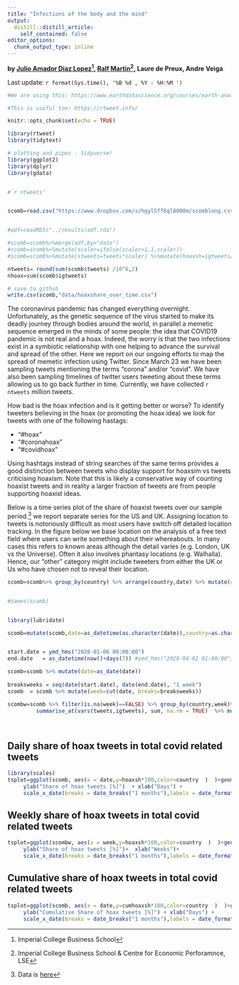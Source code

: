 ```yaml
---
title: "Infections of the body and the mind"
output:
  distill::distill_article:
    self_contained: false
editor_options: 
  chunk_output_type: inline
---
```


**by [Julio Amador Diaz Lopez](https://www.imperial.ac.uk/people/j.amador)^[Imperial College Business School], [Ralf Martin](https://www.imperial.ac.uk/people/r.martin)^[Imperial College Business School  & Centre for Economic Perforamnce, LSE], Laure de Preux, Andre Veiga** 


<!--html_preserve-->
  <!-- Global site tag (gtag.js) - Google Analytics -->
  <script async src="https://www.googletagmanager.com/gtag/js?id=UA-3928947-4"></script>
  <script>
    window.dataLayer = window.dataLayer || [];
    function gtag(){dataLayer.push(arguments);}
    gtag('js', new Date());
  
    gtag('config', 'UA-3928947-4');
  </script>
<!--/html_preserve-->


Last update:  `r format(Sys.time(), '%B %d , %Y - %H:%M ')`

```r
#We are using this: https://www.earthdatascience.org/courses/earth-analytics/get-data-using-apis/use-twitter-api-r/

#This is useful too: https://rtweet.info/

```


```r
knitr::opts_chunk$set(echo = TRUE)

library(rtweet)
library(tidytext)

# plotting and pipes - tidyverse!
library(ggplot2)
library(dplyr)
library(gdata)



```





```r
#`r ntweets'


scomb=read.csv("https://www.dropbox.com/s/hgyl5ff6ql8000m/scomblong.csv?dl=1")


#adf=readRDS("../results/adf.rda")

#scomb=scomb%>%merge(adf,by="date")
#scomb=scomb%>%mutate(scaler=ifelse(scaler<1,1,scaler))
#scomb=scomb%>%mutate(stweets=tweets*scaler) %>%mutate(hoaxsh=igtweets/tweets)

ntweets= round(sum(scomb$tweets) /10^6,2)
nhoax=sum(scomb$igtweets)

# save to github
write.csv(scomb,"data/hoaxshare_over_time.csv")

```



The coronavirus pandemic has changed everything overnight. Unfortunately, as the genetic sequence of the virus started to make its deadly journey through bodies around the world, in parallel a memetic sequence emerged in the minds of some people: the idea that COVID19 pandemic is not real and a hoax. Indeed, the worry is that the two infections exist in a symbiotic relationship with one helping to advance the survival and spread of the other. Here we report on our ongoing efforts to map the spread of memetic infection using Twitter. Since March 23 we have been sampling tweets mentioning the terms “corona” and/or “covid”. We have also been sampling timelines of twitter users tweeting about these terms allowing us to go back further in time. Currently, we have collected   `r ntweets` million  tweets.


How bad is the hoax infection and is it getting better or worse? To identify tweeters believing in the hoax (or promoting the hoax idea) we look for tweets with one of the following hastags:

- "#hoax"
- "#coronahoax"
- "#covidhoax"


Using hashtags instead of string searches of the same terms provides a good distinction between tweets who display support for hoaxsim vs tweets criticising hoaxism. Note that this is likely a conservative way of counting hoaxist tweets and in reality a larger fraction of tweets are from people supporting hoaxist ideas.

Below is a time series plot of the share of hoaxist tweets over our sample period.^[ Data is
[here](https://mondpanther.github.io/memonomics.github.io/data/hoaxshare_over_time.csv)]
 we report separate series for the US and UK. Assigning location to tweets is notoriously difficult as most users have switch off detailed location tracking. In the figure below we base location on the analysis of a free text field where users can write something about their whereabouts. In many cases this refers to known areas although the detail varies (e.g. London, UK vs the Universe). Often it also involves phantasy locations (e.g. Walhalla). Hence, our "other" category might include tweeters from either the UK or Us who have chosen not to reveal their location.



```r
scomb=scomb%>% group_by(country) %>% arrange(country,date) %>% mutate(cumtweets=cumsum(tweets),cumigtweets=cumsum(igtweets),cumhoaxsh=cumigtweets/cumtweets,hoaxsh=igtweets/tweets)


#names(scomb)


library(lubridate)

scomb=mutate(scomb,date=as_datetime(as.character(date)),country=as.character(country))


start.date = ymd_hms("2020-01-06 00:00:00")
end.date   = as_datetime(now()+days(7)) #ymd_hms("2020-04-02 01:00:00")

scomb=scomb %>% mutate(date=as_date(date))
  
breaksweeks = seq(date(start.date), date(end.date), "1 week")
scomb  = scomb %>% mutate(week=cut(date, breaks=breaksweeks)) 

scombw=scomb %>% filter(is.na(week)==FALSE) %>% group_by(country,week)%>% 
         summarise_at(vars(tweets,igtweets), sum, na.rm = TRUE)  %>% mutate(hoaxsh=igtweets/tweets, week=ymd(as.character(week))) %>% ungroup()
  



```

## Daily share of hoax tweets in total covid related tweets

```r

library(scales)
tsplot=ggplot(scomb, aes(x = date,y=hoaxsh*100,color=country  )  )+geom_line()  + theme_minimal() + xlab("Time") +
     ylab("Share of hoax tweets [%]")  + xlab("Days") +
     scale_x_date(breaks = date_breaks("1 months"),labels = date_format("%m/%y"));tsplot

```

## Weekly share of hoax tweets in total covid related tweets

```r
tsplot=ggplot(scombw, aes(x = week,y=hoaxsh*100,color=country  )  )+geom_line()  + theme_minimal() + xlab("Time") +
     ylab("Share of hoax tweets [%]")+  xlab("Weeks")+
     scale_x_date(breaks = date_breaks("1 months"),labels = date_format("%m/%y"));tsplot

```


## Cumulative share of hoax tweets in total covid related tweets

```r
tsplot=ggplot(scomb, aes(x = date,y=cumhoaxsh*100,color=country  )  )+geom_line()  + theme_minimal() + xlab("Time") +
     ylab("Cumulative Share of hoax tweets [%]") + xlab("Days") +
     scale_x_date(breaks = date_breaks("1 months"),labels = date_format("%m/%y"));tsplot

```





